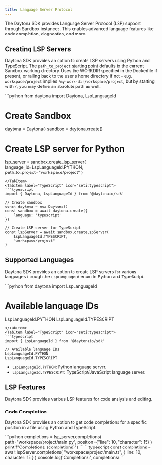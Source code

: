 ```yaml
---
title: Language Server Protocol
---
```



The Daytona SDK provides Language Server Protocol (LSP) support through Sandbox instances. This enables advanced language features like code completion, diagnostics, and more.

## Creating LSP Servers

Daytona SDK provides an option to create LSP servers using Python and TypeScript. The `path_to_project` starting point defaults to the current Sandbox working directory. Uses the WORKDIR specified in
the Dockerfile if present, or falling back to the user's home directory if not - e.g. `workspace/project` implies `/my-work-dir/workspace/project`, but by starting with `/`, you may define an absolute path as well.

<Tabs>
<TabItem label="Python" icon="seti:python">
```python
from daytona import Daytona, LspLanguageId

# Create Sandbox

daytona = Daytona()
sandbox = daytona.create()

# Create LSP server for Python

lsp_server = sandbox.create_lsp_server(
language_id=LspLanguageId.PYTHON,
path_to_project="workspace/project"
)

````
</TabItem>
<TabItem label="TypeScript" icon="seti:typescript">
```typescript
import { Daytona, LspLanguageId } from '@daytonaio/sdk'

// Create sandbox
const daytona = new Daytona()
const sandbox = await daytona.create({
    language: 'typescript'
})

// Create LSP server for TypeScript
const lspServer = await sandbox.createLspServer(
    LspLanguageId.TYPESCRIPT,
    "workspace/project"
)
````

</TabItem>
</Tabs>

## Supported Languages

Daytona SDK provides an option to create LSP servers for various languages through the `LspLanguageId` enum in Python and TypeScript.

<Tabs>
<TabItem label="Python" icon="seti:python">
```python
from daytona import LspLanguageId

# Available language IDs

LspLanguageId.PYTHON
LspLanguageId.TYPESCRIPT

````
</TabItem>
<TabItem label="TypeScript" icon="seti:typescript">
```typescript
import { LspLanguageId } from '@daytonaio/sdk'

// Available language IDs
LspLanguageId.PYTHON
LspLanguageId.TYPESCRIPT
````

</TabItem>
</Tabs>

- `LspLanguageId.PYTHON`: Python language server.
- `LspLanguageId.TYPESCRIPT`: TypeScript/JavaScript language server.

## LSP Features

Daytona SDK provides various LSP features for code analysis and editing.

### Code Completion

Daytona SDK provides an option to get code completions for a specific position in a file using Python and TypeScript.

<Tabs>
<TabItem label="Python" icon="seti:python">
```python
completions = lsp_server.completions(
    path="workspace/project/main.py",
    position={"line": 10, "character": 15}
)
print(f"Completions: {completions}")
```
</TabItem>
<TabItem label="TypeScript" icon="seti:typescript">
```typescript
const completions = await lspServer.completions(
    "workspace/project/main.ts",
    { line: 10, character: 15 }
)
console.log('Completions:', completions)
```
</TabItem>
</Tabs>
